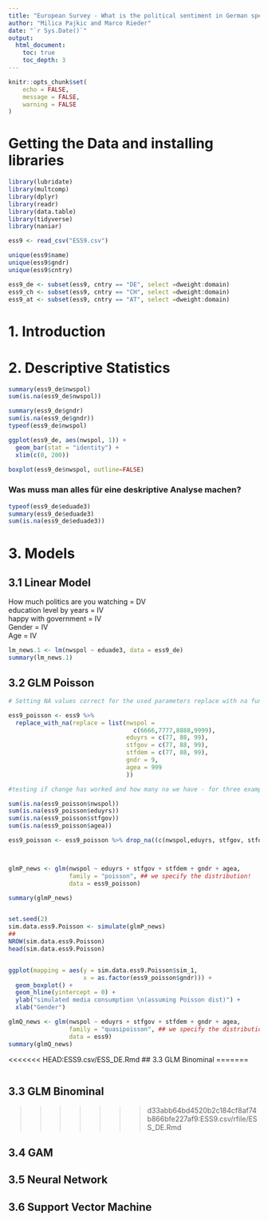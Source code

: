 ```yaml
---
title: "European Survey - What is the political sentiment in German speaking Countries Before Covid?"
author: "Milica Pajkic and Marco Rieder"
date: "`r Sys.Date()`"
output:
  html_document:
    toc: true
    toc_depth: 3
---
```


```r
knitr::opts_chunk$set(
	echo = FALSE,
	message = FALSE,
	warning = FALSE
)
```

# Getting the Data and installing libraries

```r
library(lubridate)
library(multcomp)
library(dplyr)
library(readr)
library(data.table)
library(tidyverse)
library(naniar)
```

```r

ess9 <- read_csv("ESS9.csv")

unique(ess9$name)
unique(ess9$gndr)
unique(ess9$cntry)
```

```r
ess9_de <- subset(ess9, cntry == "DE", select =dweight:domain)
ess9_ch <- subset(ess9, cntry == "CH", select =dweight:domain)
ess9_at <- subset(ess9, cntry == "AT", select =dweight:domain)
```

# 1. Introduction

# 2. Descriptive Statistics

```r
summary(ess9_de$nwspol)
sum(is.na(ess9_de$nwspol))
```

```r
summary(ess9_de$gndr)
sum(is.na(ess9_de$gndr))
typeof(ess9_de$nwspol)
```

```r
ggplot(ess9_de, aes(nwspol, 1)) +
  geom_bar(stat = "identity") + 
  xlim(c(0, 200))
```

```r
boxplot(ess9_de$nwspol, outline=FALSE)
```

### **Was muss man alles für eine deskriptive Analyse machen?**

```r
typeof(ess9_de$eduade3)
summary(ess9_de$eduade3)
sum(is.na(ess9_de$eduade3))
```

# 3. Models

## 3.1 Linear Model

How much politics are you watching = DV\
education level by years = IV\
happy with government = IV\
Gender = IV\
Age = IV

```r
lm_news.1 <- lm(nwspol ~ eduade3, data = ess9_de)
summary(lm_news.1)
```

## 3.2 GLM Poisson

```r
# Setting NA values correct for the used parameters replace with na function from naniar package

ess9_poisson <- ess9 %>%
  replace_with_na(replace = list(nwspol =
                                   c(6666,7777,8888,9999),
                                 eduyrs = c(77, 88, 99),
                                 stfgov = c(77, 88, 99),
                                 stfdem = c(77, 88, 99),
                                 gndr = 9,
                                 agea = 999
                                 ))

#testing if change has worked and how many na we have - for three examples

sum(is.na(ess9_poisson$nwspol))
sum(is.na(ess9_poisson$eduyrs))
sum(is.na(ess9_poisson$stfgov))
sum(is.na(ess9_poisson$agea))

ess9_poisson <- ess9_poisson %>% drop_na((c(nwspol,eduyrs, stfgov, stfdem, gndr, agea)))



glmP_news <- glm(nwspol ~ eduyrs + stfgov + stfdem + gndr + agea,
                 family = "poisson", ## we specify the distribution!
                 data = ess9_poisson)

summary(glmP_news)


set.seed(2)
sim.data.ess9.Poisson <- simulate(glmP_news)
##
NROW(sim.data.ess9.Poisson)
head(sim.data.ess9.Poisson)


ggplot(mapping = aes(y = sim.data.ess9.Poisson$sim_1,
                     x = as.factor(ess9_poisson$gndr))) +
  geom_boxplot() +
  geom_hline(yintercept = 0) +
  ylab("simulated media consumption \n(assuming Poisson dist)") +
  xlab("Gender")
```


```r
glmQ_news <- glm(nwspol ~ eduyrs + stfgov + stfdem + gndr + agea,
                 family = "quasipoisson", ## we specify the distribution!
                 data = ess9)
summary(glmQ_news)
```


<<<<<<< HEAD:ESS9.csv/ESS_DE.Rmd
## 3.3 GLM Binominal
=======
```r

```


## 3.3 GLM Binominal 
>>>>>>> d33abb64bd4520b2c184cf8af74b866bfe227af9:ESS9.csv/rfile/ESS_DE.Rmd

## 3.4 GAM

## 3.5 Neural Network

## 3.6 Support Vector Machine
